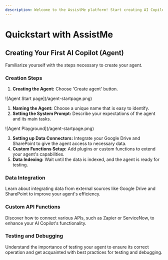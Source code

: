 ```yaml
---
description: Welcome to the AssistMe platform! Start creating AI Copilots for your business to enhance productivity and efficiency with our quick guide.
---
```


# Quickstart with AssistMe

## Creating Your First AI Copilot (Agent)

Familiarize yourself with the steps necessary to create your agent.
<Steps>

### Creation Steps

1. **Creating the Agent:** Choose 'Create agent' button.

<Frame>![Agent Start page](/agent-startpage.png)</Frame>

1. **Naming the Agent:** Choose a unique name that is easy to identify.
2. **Setting the System Prompt:** Describe your expectations of the agent and its main tasks.

<Frame>![Agent Playground](/agent-startpage.png)</Frame>

3. **Setting up Data Connectors:** Integrate your Google Drive and SharePoint to give the agent access to necessary data.
4. **Custom Functions Setup:** Add plugins or custom functions to extend your agent's capabilities.
5. **Data Indexing:** Wait until the data is indexed, and the agent is ready for testing.

### Data Integration

Learn about integrating data from external sources like Google Drive and SharePoint to improve your agent's efficiency.

### Custom API Functions

Discover how to connect various APIs, such as Zapier or ServiceNow, to enhance your AI Copilot's functionality.

### Testing and Debugging

Understand the importance of testing your agent to ensure its correct operation and get acquainted with best practices for testing and debugging.


</Steps>


